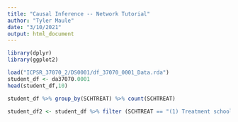 ```yaml
---
title: "Causal Inference -- Network Tutorial"
author: "Tyler Maule"
date: "3/10/2021"
output: html_document
---
```


```r
library(dplyr)
library(ggplot2)
```


```r
load("ICPSR_37070_2/DS0001/df_37070_0001_Data.rda")
student_df <- da37070.0001
head(student_df,10)
```

```r
student_df %>% group_by(SCHTREAT) %>% count(SCHTREAT)
```

```r
student_df2 <- student_df %>% filter (SCHTREAT == "(1) Treatment school (Roots meetings 2012-2013)")
```

